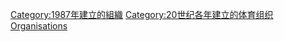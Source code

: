 {{Cat topic in year| topic=建立的體育組織| year=1987}}

[[Category:1987年建立的組織|Category:1987年建立的組織]]
[[Category:20世纪各年建立的体育组织|Category:20世纪各年建立的体育组织]]
[[Category:1987年體育|Organisations]]